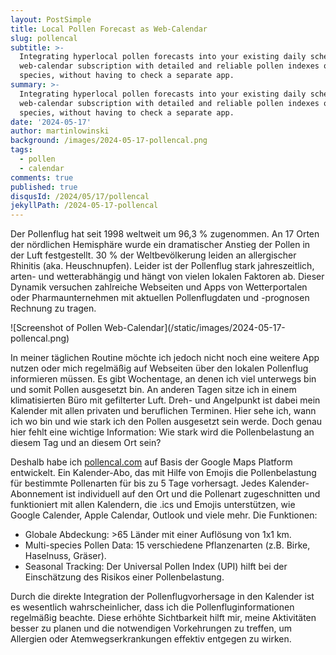```yaml
---
layout: PostSimple
title: Local Pollen Forecast as Web-Calendar
slug: pollencal
subtitle: >-
  Integrating hyperlocal pollen forecasts into your existing daily schedules. A
  web-calendar subscription with detailed and reliable pollen indexes of over 14
  species, without having to check a separate app.
summary: >-
  Integrating hyperlocal pollen forecasts into your existing daily schedules. A
  web-calendar subscription with detailed and reliable pollen indexes of over 14
  species, without having to check a separate app.
date: '2024-05-17'
author: martinlowinski
background: /images/2024-05-17-pollencal.png
tags:
  - pollen
  - calendar
comments: true
published: true
disqusId: /2024/05/17/pollencal
jekyllPath: /2024-05-17-pollencal
---
```


Der Pollenflug hat seit 1998 weltweit um 96,3 % zugenommen. An 17 Orten der nördlichen Hemisphäre wurde ein dramatischer Anstieg der Pollen in der Luft festgestellt. 30 % der Weltbevölkerung leiden an allergischer Rhinitis (aka. Heuschnupfen). Leider ist der Pollenflug stark jahreszeitlich, arten- und wetterabhängig und hängt von vielen lokalen Faktoren ab. Dieser Dynamik versuchen zahlreiche Webseiten und Apps von Wetterportalen oder Pharmaunternehmen mit aktuellen Pollenflugdaten und -prognosen Rechnung zu tragen.

<div class="flex place-content-center xl:float-right xl:ml-12">
  ![Screenshot of Pollen Web-Calendar](/static/images/2024-05-17-pollencal.png)
</div>

In meiner täglichen Routine möchte ich jedoch nicht noch eine weitere App nutzen oder mich regelmäßig auf Webseiten über den lokalen Pollenflug informieren müssen. Es gibt Wochentage, an denen ich viel unterwegs bin und somit Pollen ausgesetzt bin. An anderen Tagen sitze ich in einem klimatisierten Büro mit gefilterter Luft. Dreh- und Angelpunkt ist dabei mein Kalender mit allen privaten und beruflichen Terminen. Hier sehe ich, wann ich wo bin und wie stark ich den Pollen ausgesetzt sein werde. Doch genau hier fehlt eine wichtige Information: Wie stark wird die Pollenbelastung an diesem Tag und an diesem Ort sein?

Deshalb habe ich [pollencal.com](https://pollencal.com) auf Basis der Google Maps Platform entwickelt. Ein Kalender-Abo, das mit Hilfe von Emojis die Pollenbelastung für bestimmte Pollenarten für bis zu 5 Tage vorhersagt. Jedes Kalender-Abonnement ist individuell auf den Ort und die Pollenart zugeschnitten und funktioniert mit allen Kalendern, die .ics und Emojis unterstützen, wie Google Calender, Apple Calendar, Outlook und viele mehr. Die Funktionen:

- Globale Abdeckung: >65 Länder mit einer Auflösung von 1x1 km.
- Multi-species Pollen Data: 15 verschiedene Pflanzenarten (z.B. Birke, Haselnuss, Gräser).
- Seasonal Tracking: Der Universal Pollen Index (UPI) hilft bei der Einschätzung des Risikos einer Pollenbelastung.

Durch die direkte Integration der Pollenflugvorhersage in den Kalender ist es wesentlich wahrscheinlicher, dass ich die Pollenfluginformationen regelmäßig beachte. Diese erhöhte Sichtbarkeit hilft mir, meine Aktivitäten besser zu planen und die notwendigen Vorkehrungen zu treffen, um Allergien oder Atemwegserkrankungen effektiv entgegen zu wirken.
